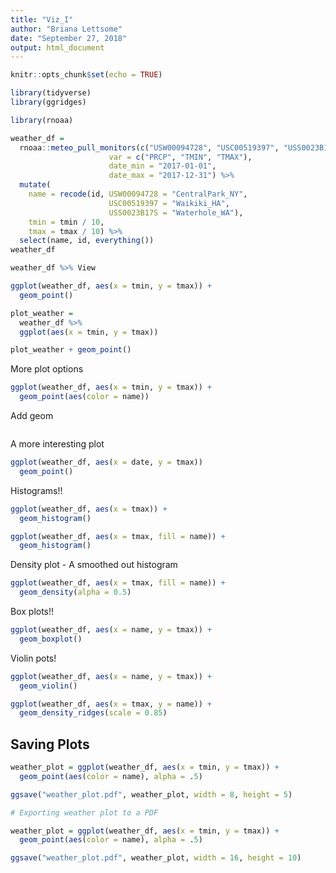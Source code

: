 ```yaml
---
title: "Viz_I"
author: "Briana Lettsome"
date: "September 27, 2018"
output: html_document
---
```


```r
knitr::opts_chunk$set(echo = TRUE)
```

```r
library(tidyverse)
library(ggridges)

```

```r
library(rnoaa)

weather_df = 
  rnoaa::meteo_pull_monitors(c("USW00094728", "USC00519397", "USS0023B17S"),
                      var = c("PRCP", "TMIN", "TMAX"), 
                      date_min = "2017-01-01",
                      date_max = "2017-12-31") %>%
  mutate(
    name = recode(id, USW00094728 = "CentralPark_NY", 
                      USC00519397 = "Waikiki_HA",
                      USS0023B17S = "Waterhole_WA"),
    tmin = tmin / 10,
    tmax = tmax / 10) %>%
  select(name, id, everything())
weather_df
```

```r
weather_df %>% View
```

```r
ggplot(weather_df, aes(x = tmin, y = tmax)) + 
  geom_point()
```

```r
plot_weather = 
  weather_df %>%
  ggplot(aes(x = tmin, y = tmax)) 

plot_weather + geom_point()
```

More plot options
```r
ggplot(weather_df, aes(x = tmin, y = tmax)) + 
  geom_point(aes(color = name))
```

Add geom 
```r

```

A more interesting plot

```r
ggplot(weather_df, aes(x = date, y = tmax))
  geom_point()
```

Histograms!!

```r
ggplot(weather_df, aes(x = tmax)) +
  geom_histogram()
```

```r
ggplot(weather_df, aes(x = tmax, fill = name)) +
  geom_histogram() 
```

Density plot - A smoothed out histogram

```r
ggplot(weather_df, aes(x = tmax, fill = name)) +
  geom_density(alpha = 0.5) 
```

Box plots!!

```r
ggplot(weather_df, aes(x = name, y = tmax)) +
  geom_boxplot() 
```

Violin pots!

```r
ggplot(weather_df, aes(x = name, y = tmax)) +
  geom_violin() 

```


```r
ggplot(weather_df, aes(x = tmax, y = name)) +
  geom_density_ridges(scale = 0.85) 
```



## Saving Plots

```r
weather_plot = ggplot(weather_df, aes(x = tmin, y = tmax)) + 
  geom_point(aes(color = name), alpha = .5) 

ggsave("weather_plot.pdf", weather_plot, width = 8, height = 5)

# Exporting weather plot to a PDF

weather_plot = ggplot(weather_df, aes(x = tmin, y = tmax)) + 
  geom_point(aes(color = name), alpha = .5) 

ggsave("weather_plot.pdf", weather_plot, width = 16, height = 10)
```